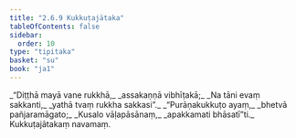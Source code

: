 ```yaml
---
title: "2.6.9 Kukkuṭajātaka"
tableOfContents: false
sidebar:
  order: 10
type: "tipitaka"
basket: "su"
book: "ja1"
---
```



<DynamicBreadcrumb />

<Division number="117" book="ja1">

<Paragraph number="530" type="verses" book="ja1">
_“Diṭṭhā mayā vane rukkhā,_  
_assakaṇṇā vibhīṭakā;_  
_Na tāni evaṃ sakkanti,_  
_yathā tvaṃ rukkha sakkasi”._  

</Paragraph>

</Division>
<Division number="118" book="ja1">

<Paragraph number="531" type="verses" book="ja1">
_“Purāṇakukkuṭo ayaṃ,_  
_bhetvā pañjaramāgato;_  
_Kusalo vāḷapāsānaṃ,_  
_apakkamati bhāsatī”ti._  


</Paragraph>
</Division>

<Paragraph number="532" type="center" book="ja1">
Kukkuṭajātakaṃ navamaṃ.
</Paragraph>